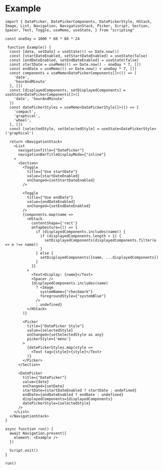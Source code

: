 # Example

```tsx
import { DatePicker, DatePickerComponents, DatePickerStyle, HStack, Image, List, Navigation, NavigationStack, Picker, Script, Section, Spacer, Text, Toggle, useMemo, useState, } from "scripting"

const oneDay = 1000 * 60 * 60 * 24

 function Example() {
  const [date, setDate] = useState(() => Date.now())
  const [startDateEnabled, setStartDateEnabled] = useState(false)
  const [endDateEnabled, setEndDateEnabled] = useState(false)
  const startDate = useMemo(() => Date.now() - oneDay * 7, [])
  const endDate = useMemo(() => Date.now() + oneDay * 7, [])
  const components = useMemo<DatePickerComponents[]>(() => [
    'date',
    'hourAndMinute'
  ], [])
  const [displayedComponents, setDisplayedComponents] = useState<DatePickerComponents[]>([
    'date', 'hourAndMinute'
  ])
  const datePickerStyles = useMemo<DatePickerStyle[]>(() => [
    'compact',
    'graphical',
    'wheel',
  ], [])
  const [selectedStyle, setSelectedStyle] = useState<DatePickerStyle>('graphical')

  return <NavigationStack>
    <List
      navigationTitle={"DatePicker"}
      navigationBarTitleDisplayMode={"inline"}
    >
      <Section>
        <Toggle
          title={"Use startDate"}
          value={startDateEnabled}
          onChanged={setStartDateEnabled}
        />

        <Toggle
          title={"Use endDate"}
          value={endDateEnabled}
          onChanged={setEndDateEnabled}
        />
        {components.map(name =>
          <HStack
            contentShape={'rect'}
            onTapGesture={() => {
              if (displayedComponents.includes(name)) {
                if (displayedComponents.length > 1) {
                  setDisplayedComponents(displayedComponents.filter(e => e !== name))
                }
              } else {
                setDisplayedComponents([name, ...displayedComponents])
              }
            }}
          >
            <Text>Display: {name}</Text>
            <Spacer />
            {displayedComponents.includes(name)
              ? <Image
                systemName={"checkmark"}
                foregroundStyle={"systemBlue"}
              />
              : undefined}
          </HStack>
        )}

        <Picker
          title={"DatePicker Style"}
          value={selectedStyle}
          onChanged={setSelectedStyle as any}
          pickerStyle={'menu'}
        >
          {datePickerStyles.map(style =>
            <Text tag={style}>{style}</Text>
          )}
        </Picker>
      </Section>

      <DatePicker
        title={"DatePicker"}
        value={date}
        onChanged={setDate}
        startDate={startDateEnabled ? startDate : undefined}
        endDate={endDateEnabled ? endDate : undefined}
        displayedComponents={displayedComponents}
        datePickerStyle={selectedStyle}
      />
    </List>
  </NavigationStack>
}

async function run() {
  await Navigation.present({
    element: <Example />
  })

  Script.exit()
}

run()

```